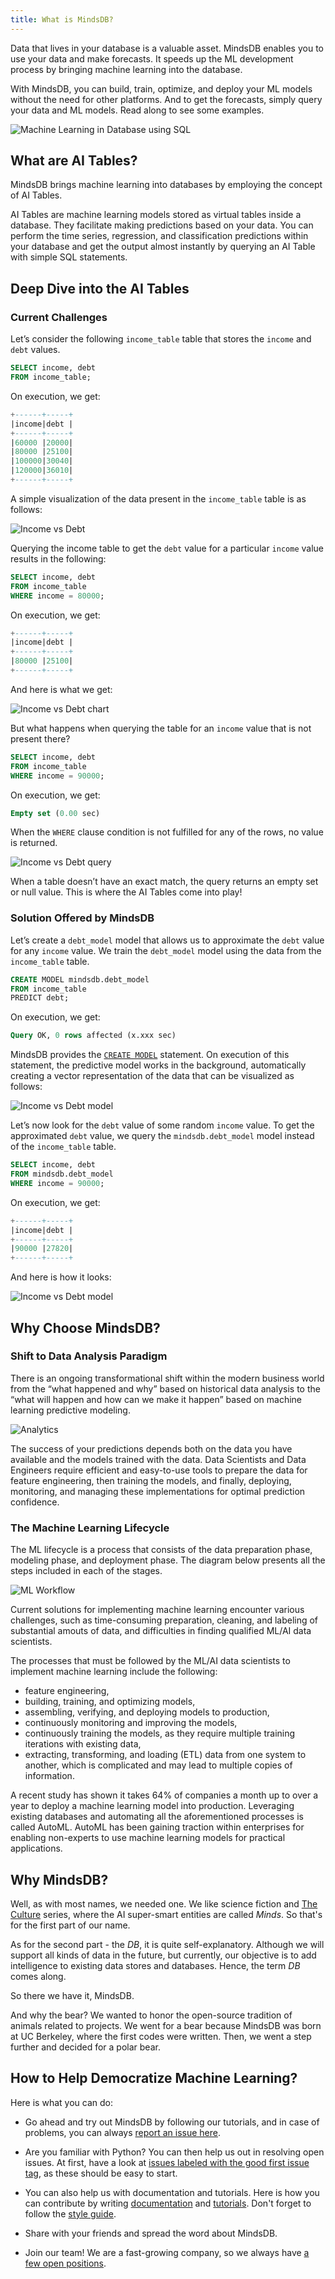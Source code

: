 ```yaml
---
title: What is MindsDB?
---
```


Data that lives in your database is a valuable asset. MindsDB enables you to use
your data and make forecasts. It speeds up the ML development process by
bringing machine learning into the database.

With MindsDB, you can build, train, optimize, and deploy your ML models without
the need for other platforms. And to get the forecasts, simply query your data
and ML models. Read along to see some examples.

![Machine Learning in Database using SQL](/assets/what_is_mindsdb.png)

## What are AI Tables?

MindsDB brings machine learning into databases by employing the concept of AI
Tables.

AI Tables are machine learning models stored as virtual tables inside a
database. They facilitate making predictions based on your data. You can perform
the time series, regression, and classification predictions within your database
and get the output almost instantly by querying an AI Table with simple SQL
statements.

## Deep Dive into the AI Tables

### Current Challenges

Let’s consider the following `income_table` table that stores the `income` and
`debt` values.

```sql
SELECT income, debt
FROM income_table;
```

On execution, we get:

```sql
+------+-----+
|income|debt |
+------+-----+
|60000 |20000|
|80000 |25100|
|100000|30040|
|120000|36010|
+------+-----+
```

A simple visualization of the data present in the `income_table` table is as
follows:

![Income vs Debt](/assets/sql/income_vs_debt.png)

Querying the income table to get the `debt` value for a particular `income`
value results in the following:

```sql
SELECT income, debt
FROM income_table
WHERE income = 80000;
```

On execution, we get:

```sql
+------+-----+
|income|debt |
+------+-----+
|80000 |25100|
+------+-----+
```

And here is what we get:

![Income vs Debt chart](/assets/sql/income_vs_debt_known_value.png)

But what happens when querying the table for an `income` value that is not
present there?

```sql
SELECT income, debt
FROM income_table
WHERE income = 90000;
```

On execution, we get:

```sql
Empty set (0.00 sec)
```

When the `WHERE` clause condition is not fulfilled for any of the rows, no
value is returned.

![Income vs Debt query](/assets/sql/income_vs_debt_unknown_value.png)

When a table doesn’t have an exact match, the query returns an empty set or null
value. This is where the AI Tables come into play!

### Solution Offered by MindsDB

Let’s create a `debt_model` model that allows us to approximate the `debt` value
for any `income` value. We train the `debt_model` model using the data from the
`income_table` table.

```sql
CREATE MODEL mindsdb.debt_model
FROM income_table
PREDICT debt;
```

On execution, we get:

```sql
Query OK, 0 rows affected (x.xxx sec)
```

MindsDB provides the [`CREATE MODEL`](/sql/create/predictor/)
statement. On execution of this statement, the predictive model works in the
background, automatically creating a vector representation of the data that can
be visualized as follows:

![Income vs Debt model](/assets/sql/income_vs_debt_predictor.png)

Let’s now look for the `debt` value of some random `income` value. To get the
approximated `debt` value, we query the `mindsdb.debt_model` model instead
of the `income_table` table.

```sql
SELECT income, debt
FROM mindsdb.debt_model
WHERE income = 90000;
```

On execution, we get:

```sql
+------+-----+
|income|debt |
+------+-----+
|90000 |27820|
+------+-----+
```

And here is how it looks:

![Income vs Debt model](/assets/sql/income_vs_debt_prediction.png)

## Why Choose MindsDB?

### Shift to Data Analysis Paradigm

There is an ongoing transformational shift within the modern business world from
the “what happened and why” based on historical data analysis to the “what will
happen and how can we make it happen” based on machine learning predictive
modeling.

![Analytics](/assets/sql/analytics_shift.png)

The success of your predictions depends both on the data you have available and
the models trained with the data. Data Scientists and Data Engineers require
efficient and easy-to-use tools to prepare the data for feature engineering,
then training the models, and finally, deploying, monitoring, and managing these
implementations for optimal prediction confidence.

### The Machine Learning Lifecycle

The ML lifecycle is a process that consists of the data preparation phase,
modeling phase, and deployment phase. The diagram below presents all the steps
included in each of the stages.

![ML Workflow](/assets/sql/machine_learning_lifecycle.png)

Current solutions for implementing machine learning encounter various
challenges, such as time-consuming preparation, cleaning, and labeling of
substantial amouts of data, and difficulties in finding qualified ML/AI data
scientists.

The processes that must be followed by the ML/AI data scientists to implement
machine learning include the following:

- feature engineering,
- building, training, and optimizing models,
- assembling, verifying, and deploying models to production,
- continuously monitoring and improving the models,
- continuously training the models, as they require multiple training iterations
  with existing data,
- extracting, transforming, and loading (ETL) data from one system to another,
  which is complicated and may lead to multiple copies of information.

A recent study has shown it takes 64% of companies a month up to over a year to
deploy a machine learning model into production. Leveraging existing databases
and automating all the aforementioned processes is called AutoML. AutoML has
been gaining traction within enterprises for enabling non-experts to use machine
learning models for practical applications.

## Why MindsDB?

Well, as with most names, we needed one. We like science fiction and
[The Culture](<https://en.wikipedia.org/wiki/The_Culture_(series)>) series,
where the AI super-smart entities are called _Minds_. So that's for the first
part of our name.

As for the second part - the _DB_, it is quite self-explanatory. Although we
will support all kinds of data in the future, but currently, our objective is to
add intelligence to existing data stores and databases. Hence, the term _DB_
comes along.

So there we have it, MindsDB.

And why the bear? We wanted to honor the open-source tradition of animals
related to projects. We went for a bear because MindsDB was born at UC Berkeley,
where the first codes were written. Then, we went a step further and decided for
a polar bear.

## How to Help Democratize Machine Learning?

Here is what you can do:

* Go ahead and try out MindsDB by following our tutorials, and in case of
      problems, you can always
      [report an issue here](https://github.com/mindsdb/mindsdb/issues/new/choose).

* Are you familiar with Python? You can then help us out in resolving open
      issues. At first, have a look at
      [issues labeled with the good first issue tag](https://github.com/mindsdb/mindsdb/issues?q=is%3Aissue+is%3Aopen+label%3A%22good+first+issue%22),
      as these should be easy to start.

* You can also help us with documentation and tutorials. Here is how you can
      contribute by writing
      [documentation](/contribute/docs/) and
      [tutorials](/sql/tutorials/home-rentals/). Don't
      forget to follow the [style guide](/docs-rules/).

* Share with your friends and spread the word about MindsDB.

* Join our team! We are a fast-growing company, so we always have
      [a few open positions](https://mindsdb.com/careers/).

